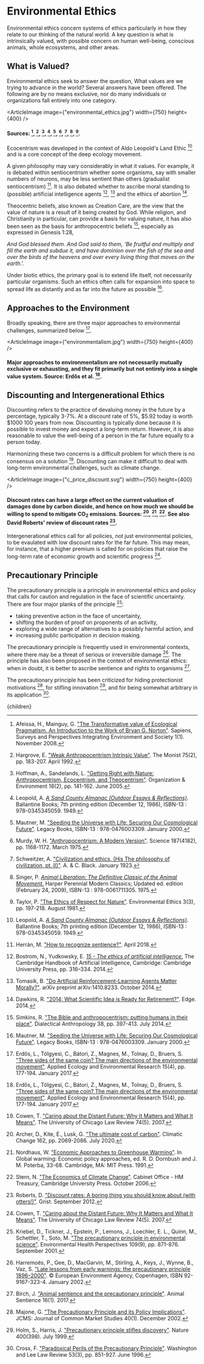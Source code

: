 


# Environmental Ethics

Environmental ethics concern systems of ethics particularly in how they relate to our thinking of the natural world. A key question is what is intrinsically valued, with possible concern on human well-being, conscious animals, whole ecosystems, and other areas.

## What is Valued?
Environmental ethics seek to answer the question, What values are we trying to advance in the world? Several answers have been offered. The following are by no means exclusive, nor do many individuals or organizations fall entirely into one category.

<ArticleImage image={"environmental_ethics.jpg"} width={750} height={400} />
#### Sources: [^1], [^9], [^12], [^15], [^17], [^18], [^21], [^23], [^25].

Ecocentrism was developed in the context of Aldo Leopold's Land Ethic [^15] and is a core concept of the deep ecology movement.

A given philosophy may vary considerably in what it values. For example, it is debated within sentiocentrism whether some organisms, say with smaller numbers of neurons, may be less sentient than others (gradualist sentiocentrism) [^11]. It is also debated whether to ascribe moral standing to (possible) artificial intelligence agents [^4], [^26] and the ethics of abortion [^7].

Theocentric beliefs, also known as Creation Care, are the view that the value of nature is a result of it being created by God. While religion, and Christianity in particular, can provide a basis for valuing nature, it has also been seen as the basis for anthropocentric beliefs [^22], especially as expressed in Genesis 1:28,

*And God blessed them. And God said to them, 'Be fruitful and multiply and fill the earth and subdue it, and have dominion over the fish of the sea and over the birds of the heavens and over every living thing that moves on the earth.'.*

Under biotic ethics, the primary goal is to extend life itself, not necessarily particular organisms. Such an ethics often calls for expansion into space to spread life as distantly and as far into the future as possible [^17].

## Approaches to the Environment
Broadly speaking, there are three major approaches to environmental challenges, summarized below [^8].

<ArticleImage image={"environmentalism.jpg"} width={750} height={400} />
#### Major approaches to environmentalism are not necessarily mutually exclusive or exhausting, and they fit primarily but not entirely into a single value system. Source: Erdős et al. [^8].

## Discounting and Intergenerational Ethics
Discounting refers to the practice of devaluing money in the future by a percentage, typically 3-7%. At a discount rate of 5%, $5.92 today is worth $1000 100 years from now. Discounting is typically done because it is possible to invest money and expect a long-term return. However, it is also reasonable to value the well-being of a person in the far future equally to a person today.

Harmonizing these two concerns is a difficult problem for which there is no consensus on a solution [^5]. Discounting can make it difficult to deal with long-term environmental challenges, such as climate change.

<ArticleImage image={"c_price_discount.svg"} width={750} height={400} />
#### Discount rates can have a large effect on the current valuation of damages done by carbon dioxide, and hence on how much we should be willing to spend to mitigate CO<sub>2</sub> emissions. Sources: [^2], [^19], [^24]. See also David Roberts' review of discount rates [^20].

Intergenerational ethics call for all policies, not just environmental policies, to be evaulated with low discount rates for the far future. This may mean, for instance, that a higher premium is called for on policies that raise the long-term rate of economic growth and scientific progress [^5].

## Precautionary Principle
The precautionary principle is a principle in environmental ethics and policy that calls for caution and regulation in the face of scientific uncertainty. There are four major planks of the principle [^14]:

- taking preventive action in the face of uncertainty,
- shifting the burden of proof on proponents of an activity,
- exploring a wide range of alternatives to a possibly harmful action, and
- increasing public participation in decision making.

The precautionary principle is frequently used in environmental contexts, where there may be a threat of serious or irreversible damage [^10]. The principle has also been proposed in the context of environmental ethics: when in doubt, it is better to ascribe sentience and rights to organisms [^3].

The precautionary principle has been criticized for hiding protectionist motivations [^16], for stifling innovation [^13], and for being somewhat arbitrary in its application [^6].

[^1]: Afeissa, H., Mainguy, G. ["The Transformative value of Ecological Pragmatism. An Introduction to the Work of Bryan G. Norton"](https://journals.openedition.org/sapiens/88). Sapiens, Surveys and Perspectives Integrating Environment and Society 1(1). November 2008.

[^2]: Archer, D., Kite, E., Lusk, G. ["The ultimate cost of carbon"](https://link.springer.com/article/10.1007/s10584-020-02785-4). Climatic Change 162, pp. 2069-2086. July 2020.

[^3]: Birch, J. ["Animal sentience and the precautionary principle"](https://www.wellbeingintlstudiesrepository.org/animsent/vol2/iss16/1/). Animal Sentience 16(1). 2017.

[^4]: Bostrom, N., Yudkowsky, E. [*15 - The ethics of artificial intelligence.*](https://www.cambridge.org/core/books/cambridge-handbook-of-artificial-intelligence/ethics-of-artificial-intelligence/B46D2A9DF7CF3A9D92601D9A8ADA58A8) The Cambridge Handbook of Artificial Intelligence, Cambridge: Cambridge University Press, pp. 316–334. 2014.

[^5]: Cowen, T. ["Caring about the Distant Future: Why It Matters and What It Means"](https://heinonline.org/HOL/LandingPage?handle=hein.journals/uclr74&div=9&id=&page=). The University of Chicago Law Review 74(5). 2007.

[^6]: Cross, F. ["Paradoxical Perils of the Precautionary Principle"](https://scholarlycommons.law.wlu.edu/wlulr/vol53/iss3/2/). Washington and Lee Law Review 53(3), pp. 851-927. June 1996.

[^7]: Dawkins, R. ["2014: What Scientific Idea is Ready for Retirement?"](https://www.edge.org/response-detail/25366). Edge. 2014.

[^8]: Erdős, L., Tölgyesi, C., Bátori, Z., Magnes, M., Tolnay, D., Bruers, S. ["Three sides of the same coin? The main directions of the environmental movement"](https://www.researchgate.net/publication/321848255_Three_sides_of_the_same_coin_The_main_directions_of_the_environmental_movement). Applied Ecology and Environmental Research 15(4), pp. 177-194. January 2017.

[^9]: Hargrove, E. ["Weak Anthropocentrism Intrinsic Value"](https://www.pdcnet.org/monist/content/monist_1992_0075_0002_0183_0207). The Monist 75(2), pp. 183-207. April 1992.

[^10]: Harremoës, P., Gee, D., MacGarvin, M., Stirling, A., Keys, J., Wynne, B., Vaz, S. ["Late lessons from early warnings: the precautionary principle 1896–2000"](https://www.eea.europa.eu/publications/environmental_issue_report_2001_22). © European Environment Agency, Copenhagen, ISBN 92-9167-323-4. January 2002.

[^11]: Herrán, M. ["How to recognize sentience?"](https://manuherran.com/how-to-recognize-sentience/). April 2018.

[^12]: Hoffman, A., Sandelands, L. ["Getting Right with Nature: Anthropocentrism, Ecocentrism, and Theocentrism"](https://citeseerx.ist.psu.edu/viewdoc/download?doi=10.1.1.379.30&rep=rep1&type=pdf). Organization & Environment 18(2), pp. 141-162. June 2005.

[^13]: Holm, S., Harris, J. ["Precautionary principle stifles discovery"](https://www.nature.com/articles/22626). Nature 400(398). July 1999.

[^14]: Kriebel, D., Tickner, J., Epstein, P., Lemons, J., Loechler, E. L., Quinn, M., Schettler, T., Soto, M. ["The precautionary principle in environmental science"](https://ehp.niehs.nih.gov/doi/abs/10.1289/ehp.01109871). Environmental Health Perspectives 109(9), pp. 871-876. September 2001.

[^15]: Leopold, A. [*A Sand County Almanac (Outdoor Essays & Reflections)*](https://www.amazon.com/County-Almanac-Outdoor-Essays-Reflections/dp/0345345053). Ballantine Books; 7th printing edition (December 12, 1986), ISBN-13 : 978-0345345059. 1949.

[^16]: Majone, G. ["The Precautionary Principle and its Policy Implications"](https://onlinelibrary.wiley.com/doi/abs/10.1111/1468-5965.00345). JCMS: Journal of Common Market Studies 40(1). December 2002.

[^17]: Mautner, M. ["Seeding the Universe with Life: Securing Our Cosmological Future"](https://www.amazon.com/Seeding-Universe-Life-Securing-Cosmological/dp/047600330X). Legacy Books, ISBN-13 : 978-0476003309. January 2000.

[^18]: Murdy, W. H. ["Anthropocentrism: A Modern Version"](https://science.sciencemag.org/content/187/4182/1168.abstract). Science 187(4182), pp. 1168-1172. March 1975.

[^19]: Nordhaus, W. ["Economic Approaches to Greenhouse Warming"](http://ciesin.columbia.edu/docs/003-311/003-311.html). In Global warming: Economic policy approaches, ed. R. D. Dornbush and J. M. Poterba, 33-68. Cambridge, MA: MIT Press. 1991.

[^20]: Roberts, D. ["Discount rates: A boring thing you should know about (with otters!)"](https://grist.org/article/discount-rates-a-boring-thing-you-should-know-about-with-otters/). Grist. September 2012.

[^21]: Schweitzer, A. ["Civilization and ethics, (His The philosophy of civilization, pt. II)"](https://www.amazon.com/Civilization-ethics-His-philosophy-civilization/dp/B00085OLI4). A. & C. Black. January 1923.

[^22]: Simkins, R. ["The Bible and anthropocentrism: putting humans in their place"](https://link.springer.com/article/10.1007%2Fs10624-014-9348-z). Dialectical Anthropology 38, pp. 397-413. July 2014.

[^23]: Singer, P. [*Animal Liberation: The Definitive Classic of the Animal Movement.*](https://www.amazon.com/Animal-Liberation-Definitive-Classic-Movement/dp/0061711306) Harper Perennial Modern Classics; Updated ed. edition (February 24, 2009), ISBN-13 : 978-0061711305. 1975.

[^24]: Stern, N. ["The Economics of Climate Change"](https://www.cambridge.org/core/books/economics-of-climate-change/A1E0BBF2F0ED8E2E4142A9C878052204). Cabinet Office - HM Treasury, Cambridge University Press. October 2006.

[^25]: Taylor, P. ["The Ethics of Respect for Nature"](https://rintintin.colorado.edu/~vancecd/phil308/Taylor.pdf). Environmental Ethics 3(3), pp. 197-218. August 1981.

[^26]: Tomasik, B. ["Do Artificial Reinforcement-Learning Agents Matter Morally?"](https://arxiv.org/abs/1410.8233). arXiv preprint arXiv:1410.8233. October 2014.

  <Article 
    focusAreaUrl={focusAreaUrl} 
    hierarchy={hierarchy} 
    site={site}
  >
    {children}
  </Article>